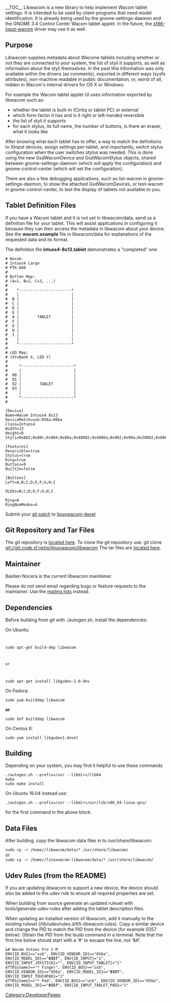 __TOC__
Libwacom is a new library to help implement Wacom tablet settings.  It is intended to be used by client-programs that need model identification. It is already being used by the gnome-settings-daemon and the GNOME 3.4 Control Center Wacom tablet applet. In the future, the [[xf86-input-wacom]] driver may use it as well.

== Purpose ==
Libwacom supplies metadata about Wacome tablets including whether or not they are connected to your system, the list of styli it supports, as well as information about the styli themselves.  In the past this information was only available within the drivers (as comments), exported in different ways (sysfs attributes), non-machine readable in public documentation, or, worst of all, hidden in Wacom's internal drivers for OS X or Windows.

For example the Wacom tablet applet UI uses information exported by libwacom such as:
* whether the tablet is built-in (Cintiq or tablet PC) or external
* which form factor it has and is it right or left-handed reversible
* the list of styli it supports
* for each stylus, its full name, the number of buttons, is there an eraser, what it looks like

After knowing what each tablet has to offer, a way to match the definitions to XInput devices, assign settings per-tablet, and importantly, switch stylus configuration when the user switches stylus was needed. This is done using the new GsdWacomDevice and GsdWacomStylus objects, shared between gnome-settings-daemon (which will apply the configuration) and gnome-control-center (which will set the configuration).

There are also a few debugging applications, such as list-wacom in gnome-settings-daemon, to show the attached GsdWacomDevices, or test-wacom in gnome-control-center, to test the display of tablets not available to you.

== Tablet Definition Files ==
If you have a Wacom tablet and it is not yet in libwacom/data, send us a definition file for your tablet.  This will assist applications in configuring it because they can then access the metadata in libwacom about your device.  See the '''wacom.example''' file in libwacom/data for explanations of the requested data and its format.

The definition file '''intuos4-8x13.tablet''' demonstrates a "completed" one:
<pre>
# Wacom
# Intuos4 Large
# PTK-840
#
# Button Map:
# (A=1, B=2, C=3, ...)
#
#    *-----------------------*
#    |                       |
#  B |                       |
#  C |                       |
#  D |                       |
#  E |                       |
#  A |        TABLET         |
#  F |                       |
#  G |                       |
#  H |                       |
#  I |                       |
#    |                       |
#    *-----------------------*
#
# LED Map:
# (XY=Bank X, LED Y)
#
#     *-----------------------*
#     |                       |
#  00 |                       |
#  01 |                       |
#  02 |        TABLET         |
#  03 |                       |
#     |                       |
#     *-----------------------*
#

[Device]
Name=Wacom Intuos4 8x13
DeviceMatch=usb:056a:00ba
Class=Intuos4
Width=13
Height=8
Styli=0x802;0x80c;0x804;0x80a;0x40802;0x4080a;0x902;0x90a;0x20802;0x806;0x006;

[Features]
Reversible=true
Stylus=true
Ring=true
Buttons=9
BuiltIn=false

[Buttons]
Left=A;B;C;D;E;F;G;H;I

OLEDs=B;C;D;E;F;G;H;I

Ring=A
RingNumModes=4
</pre>

Submit your [[Submitting Patches|git patch]] to [https://lists.sourceforge.net/lists/listinfo/linuxwacom-devel linuxwacom-devel].

== Git Repository and Tar Files ==
The git repository is [https://sourceforge.net/p/linuxwacom/libwacom/ci/master/tree/ located here].
To clone the git repository use:  git clone git://git.code.sf.net/p/linuxwacom/libwacom
The tar files are [http://sourceforge.net/projects/linuxwacom/files/libwacom/ located here].

== Maintainer ==
Bastien Nocera is the current libwacom maintainer.

Please do not send email regarding bugs or feature requests to the maintainer. Use the [[mailing lists]] instead.

== Dependencies ==

Before building from git with ./autogen.sh, install the dependencies:

On Ubuntu:

<code>

sudo apt-get build-dep libwacom 

or 

sudo apt-get install libgudev-1.0-dev
</code>

On Fedora:

<code>
sudo yum-builddep libwacom </code>

<b>or</b>

<code> sudo dnf builddep libwacom </code>

On Centos 6:

<code> sudo yum install libgudev1-devel </code>


== Building ==

Depending on your system, you may find it helpful to use these commands

<code>
./autogen.sh --prefix=/usr --libdir=/lib64 <br>
make<br>
sudo make install<br>
</code>

On Ubuntu 16.04 instead use:

<code>
./autogen.sh --prefix=/usr --libdir=/usr/lib/x86_64-linux-gnu/<br>
</code>

for the first command in the above block.

==Data Files==

After building, copy the libwacom data files in to /usr/share/libwacom:

<code>
sudo cp -r /home/<path>/libwacom/data/* /usr/share/libwacom/
</code>
<br>or<br>
<code>
sudo cp -r /home/<path>/linuxwacom-libwacom/data/* /usr/share/libwacom/
</code>

== Udev Rules (from the README) ==

If you are updating libwacom to support a new device, the device should also be added to the udev rule to ensure all required properties are set. 

When building from source generate an updated ruleset with tools/generate-udev-rules after adding the tablet description files.

When updating an installed version of libwacom, add it manually to the existing ruleset (/lib/udev/rules.d/65-libwacom.rules). Copy a similar device and change the PID to match the PID from the device (for example 0357 below). Obtain the PID from the lsusb command in a terminal. Note that the first line below should start with a '#' to escape the line, not '&#'.

<code>
&# Wacom Intuos Pro 2 M <br>
ENV{ID_BUS}=="usb", ENV{ID_VENDOR_ID}=="056a", ENV{ID_MODEL_ID}=="'''0357'''",  ENV{ID_INPUT}="1", ENV{ID_INPUT_JOYSTICK}="", ENV{ID_INPUT_TABLET}="1"<br>
ATTRS{name}=="* Finger", ENV{ID_BUS}=="usb", ENV{ID_VENDOR_ID}=="056a", ENV{ID_MODEL_ID}=="'''0357'''",  ENV{ID_INPUT_TOUCHPAD}="1"<br>
ATTRS{name}=="* Pad", ENV{ID_BUS}=="usb", ENV{ID_VENDOR_ID}=="056a", ENV{ID_MODEL_ID}=="'''0357'''",  ENV{ID_INPUT_TABLET_PAD}="1"<br>

</code>

[[Category:DeveloperPages]]